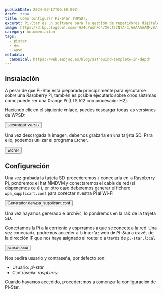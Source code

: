 ```yaml
---
publishDate: 2024-07-17T00:00:00Z
draft: true
title: Cómo configurar Pi-Star (WPSD).
excerpt: Pi-Star es un software para la gestión de repetidores digitales, que se ejecuta en una Raspberry Pi.  En este artículo se explica cómo configurar correctamente el software.
image: https://3.bp.blogspot.com/-8J4uPushXc4/XGcts2NTA-I/AAAAAAADMv8/r8AAKVpCm8YuCGYzrK9nzDkDgPLwivSFACEwYBhgL/s1600/jumbo%2Bboxed.jpeg
category: Documentation
tags:
  - pistar
  - dmr
  - wpsd
metadata:
  canonical: https://web.ea5joq.es/blog/astrowind-template-in-depth
---
```



## Instalación

A pesar de que Pi-Star está preparado principalmente para ejecutarse sobre una Raspberry Pi, también es posible ejecutarlo sobre otros sistemas como puede ser una Orange Pi (LTS 512 con procesador H2).

Haciendo clic en el siguiente enlace, puedes descargar todas las versiones de WPSD:

<Button url="https://w0chp.radio/wpsd/#download-wpsd"> Descargar WPSD </Button>

Una vez descargada la imagen, debemos grabarla en una tarjeta SD.  Para ello, podemos utilizar el programa Etcher.

<Button url="https://www.balena.io/etcher/"> Etcher </Button>

## Configuración

Una vez grabada la tarjeta SD, procederemos a conectarla en la Raspberry Pi, pondremos el hat MMDVM y conectaremos el cable de red (si disponemos de él), en otro caso deberemos generar el fichero `wpa_supplicant.conf` para conectar nuestra Pi al Wi-Fi.

<Button url="https://w0chp.radio/wpa-config-generator/"> Generador de wpa_supplicant.conf </Button>

Una vez hayamos generado el archivo, lo pondremos en la raiz de la tarjeta SD.

Conectamos la Pi a la corriente y esperamos a que se conecte a la red.  Una vez conectada, podremos acceder a la interfaz web de Pi-Star a través de la dirección IP que nos haya asignado el router o a través de `pi-star.local`

<Button url="http://pi-star.local"> pi-star.local </Button>

Nos pedirá usuario y contraseña, por defecto son:

- Usuario: *pi-star*
- Contraseña: *raspberry*

Cuando hayamos accedido, procederemos a comenzar la configuración de Pi-Star.
